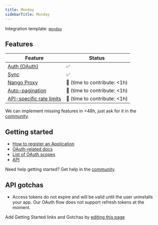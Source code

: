 ```yaml
---
title: Monday
sidebarTitle: Monday
---
```


Integration template: [`monday`](https://nango.dev/providers.yaml)

## Features

| Feature                                                                          | Status                          |
| -------------------------------------------------------------------------------- | ------------------------------- |
| [Auth (OAuth)](/nango-auth)                                                      | ✅                              |
| [Sync](/nango-sync)                                                              | ✅                              |
| [Nango Proxy](/nango-sync/guides/nango-proxy)                          | 🚫 (time to contribute: &lt;1h) |
| [Auto-pagination](/nango-sync/configuration#auto-pagination)                     | 🚫 (time to contribute: &lt;1h) |
| [API-specific rate limits](/nango-sync/configuration#rate-limits-retry-policies) | 🚫 (time to contribute: &lt;1h) |

<Tip>We can implement missing features in &lt;48h, just ask for it in the [community](https://nango.dev/slack).</Tip>
## Getting started

-   [How to register an Application](https://developer.monday.com/apps/docs/oauth#registering-a-monday-app)
-   [OAuth-related docs](https://developer.monday.com/apps/docs/oauth)
-   [List of OAuth scopes](https://developer.monday.com/apps/docs/oauth#set-up-permission-scopes)
-   [API](https://developer.monday.com/apps/docs/quickstart-integration)

<Tip>Need help getting started? Get help in the [community](https://nango.dev/slack).</Tip>

## API gotchas

-   Access tokens do not expire and will be valid until the user uninstalls your app. Our OAuth flow does not support refresh tokens at the moment.

<Note>Add Getting Started links and Gotchas by [editing this page](https://github.com/nangohq/nango/tree/master/docs-v2/integrations/all/monday.mdx)</Note>
